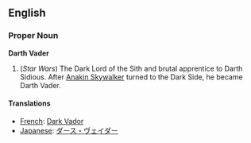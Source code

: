 ==English==

===Proper Noun===
{{Wikipedia}}
'''Darth Vader'''

#(''Star Wars'') The Dark Lord of the Sith and brutal apprentice to Darth Sidious.  After [[Anakin Skywalker]] turned to the Dark Side, he became Darth Vader.

====Translations====
*[[French]]: [[Dark Vador]]
*[[Japanese]]: [[ダース・ヴェイダー]]